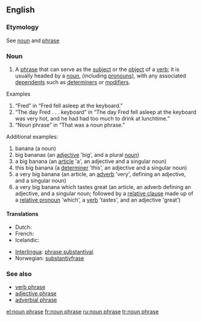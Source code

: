 {{wikipedia}}
==English==

===Etymology===
See [[noun]] and [[phrase]]

===Noun===
{{en-noun|sg=[[noun]] [[phrase]]}}

# {{grammar}} A [[phrase]] that can serve as the [[subject]] or the [[object]] of a [[verb]]; it is usually headed by a [[noun]], (including [[pronoun]]s), with any associated [[dependent]]s such as [[determiner]]s or [[modifier]]s.

;Examples
# “Fred” in “Fred fell asleep at the keyboard.”
# “The day Fred . . . keyboard” in “The day Fred fell asleep at the keyboard was very hot, and he had had too much to drink at lunchtime.”
# “Noun phrase” in “That was a noun phrase.”

;Additional examples:
# banana (a noun)
# big bananas (an [[adjective]] 'big', and a plural [[noun]])
# a big banana (an [[article]] 'a', an adjective and a singular noun)
# this big banana (a [[determiner]] 'this', an adjective and a singular noun)
# a very big banana (an article, an [[adverb]] 'very', defining an adjective, and a singular noun)
# a very big banana which tastes great (an article, an adverb defining an adjective, and a singular noun; followed by a [[relative clause]] made up of a [[relative pronoun]] 'which', a [[verb]] 'tastes', and an adjective 'great')

====Translations====
{{trans-top|phrase that can serve as the subject or the object of a verb}}
* Dutch: {{t|nl|nominale constituent|m}}
* French: {{t+|fr|locution nominale|f}}
* Icelandic: {{t-|is|nafnliður|m}}
{{trans-mid}}
* [[Interlingua]]: [[phrase substantival]]
* Norwegian: [[substantivfrase]]
{{trans-bottom}}

===See also===
* [[verb phrase]]
* [[adjective phrase]]
* [[adverbial phrase]]

[[el:noun phrase]]
[[fr:noun phrase]]
[[ru:noun phrase]]
[[tr:noun phrase]]